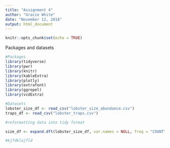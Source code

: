 ```yaml
---
title: "Assignment 4"
author: "Gracie White"
date: "November 12, 2018"
output: html_document
---
```


```r
knitr::opts_chunk$set(echo = TRUE)
```
Packages and datasets
```r
#Packages
library(tidyverse)
library(pwr)
library(knitr)
library(kableExtra)
library(plotly)
library(extrafont)
library(ggrepel)
library(vcdExtra)

#Datasets
lobster_size_df <- read_csv("lobster_size_abundance.csv")
traps_df <- read_csv("lobster_traps.csv")

#reformatting data into tidy format

size_df <- expand.dft(lobster_size_df, var.names = NULL, freq = "COUNT")

```

```r
#kjfdklajfld
```


